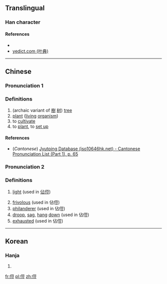 ==Translingual==

===Han character===
{{Han char|rn=9|rad=人|as=07|sn=9|four=|canj=OMRT|ids=⿰亻豆}}

====References====
* {{Han ref|kx=0103.220|dkj=00649|dj=0219.030|hdz=10158.020|uh=4FB8|ud=20408}}
* [http://yedict.com/htm/4F/4FB8.htm yedict.com (叶典)]

----

==Chinese==
{{zh-forms}}

===Pronunciation 1===
{{zh-pron
|m=shù
|c=syu6
|mc=y
|oc=y
|ma=
|cat=n,v
}}

===Definitions===
# (archaic variant of [[樹]] [[树]]) [[tree]]
# [[plant]] ([[living]] [[organism]])
# to [[cultivate]]
# to [[plant]], to [[set up]]

====References====
* (''Cantonese'') [http://www.iso10646hk.net/jp/document/download.jsp Jyutping Database (iso10646hk.net) - Cantonese Pronunciation List (Part 1), p. 65]

===Pronunciation 2===
{{zh-pron
|m=dōu
|c=
|ma=
|cat=a,n,v
}}

===Definitions===
# {{qualifier|adjective}} [[light]] (used in [[佔侸]])
# [[frivolous]] (used in 佔侸)
# [[philanderer]] (used in 佔侸)
# [[droop]], [[sag]], [[hang]] [[down]] (used in 佔侸)
# [[exhausted]] (used in 佔侸)

----

==Korean==

===Hanja===
{{ko-hanja|hangeul=두|rv=du|mr=tu|y=twu}}

# {{defn|lang=ko|sort=人07}}

[[fr:侸]]
[[pl:侸]]
[[zh:侸]]